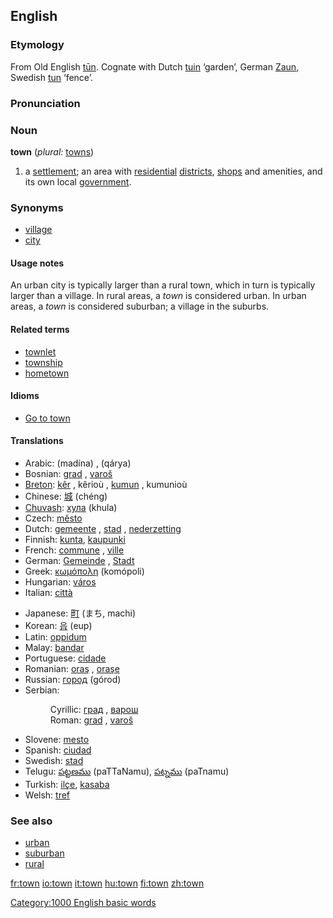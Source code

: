 ==English==

{{rank|show|terms|sort|435|town|dark|ye|common}}

===Etymology===
From Old English [[tun|tūn]]. Cognate with Dutch [[tuin]] ‘garden’, German [[Zaun]], Swedish [[tun]] ‘fence’.

===Pronunciation===
{{IPA|/taʊn/}}

===Noun===
'''town''' (''plural:'' [[towns]])

#a [[settlement]]; an area with [[residential]] [[district]]s, [[shop]]s and amenities, and its own local [[government]].

===Synonyms===
*[[village]]
*[[city]]

====Usage notes====
An urban city is typically larger than a rural town, which in turn is typically larger than a village. In rural areas, a ''town'' is considered urban. In urban areas, a ''town'' is considered suburban; a village in the suburbs.

====Related terms====
*[[townlet]]
*[[township]]
*[[hometown]]

====Idioms====
*[[Go to town]]

====Translations====
{{top}}
*Arabic: {{ARchar|[[مدينة]]}} (madína) {{f}}, {{ARchar|[[قرية|قَرْيَةٌ]]}} (qárya) {{f}}
*Bosnian: [[grad#Bosnian|grad]] {{m}}, [[varoš]]
*[[Breton]]: [[kêr]] {{f}}, kêrioù {{p}}, [[kumun]] {{f}}, kumunioù {{p}}
*Chinese: [[城]] (chéng)
*[[Chuvash]]: [[хула]] (khula)
*Czech: [[město]] {{n}}
*Dutch: [[gemeente]] {{f}}, [[stad]] {{f}}, [[nederzetting]] {{f}}
*Finnish: [[kunta]], [[kaupunki]]
*French: [[commune]] {{f}}, [[ville]] {{f}}
*German: [[Gemeinde]] {{f}}, [[Stadt]] {{f}}
*Greek: [[κωμόπολη]] (komópoli) {{f}}
*Hungarian: [[város]]
*Italian: [[città]] {{f}}
{{mid}}
*Japanese: [[町]] (まち, machi)
*Korean: [[읍]] (eup)
*Latin: [[oppidum]] {{n}}
*Malay: [[bandar]]
*Portuguese: [[cidade]] {{f}}
*Romanian: [[oraş]] {{n}}, [[oraşe]] {{p}}
*Russian: [[город]] (górod) {{m}}
*Serbian:
*:Cyrillic: [[град#Serbian|град]] {{m}}, [[варош]]
*:Roman: [[grad]] {{m}}, [[varoš]]
*Slovene: [[mesto]] {{n}}
*Spanish: [[ciudad]] {{f}}
*Swedish: [[stad]]
*Telugu: [[పట్టణము]] (paTTaNamu), [[పట్నము]] (paTnamu)
*Turkish: [[ilçe]], [[kasaba]]
*Welsh: [[tref]] {{f}}
{{bottom}}

===See also===
*[[urban]]
*[[suburban]]
*[[rural]]

[[Category:1000 English basic words]]

[[fr:town]]
[[io:town]]
[[it:town]]
[[hu:town]]
[[fi:town]]
[[zh:town]]
